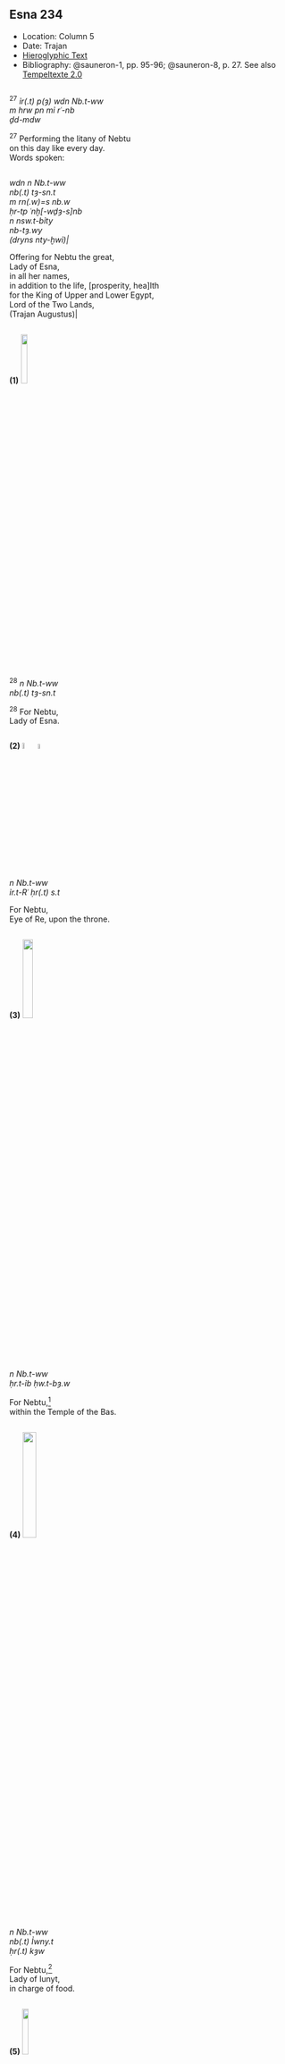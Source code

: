 ## Esna 234 {-}  
  
<style>  
  
  .col2 {  
    columns: 2 320px;         /* number of columns and width in pixels*/  
    -webkit-columns: 2 320px; /* chrome, safari */  
    -moz-columns: 2 320px;    /* firefox */  
    -webkit-column-break-inside: avoid;  
    -page-break-inside: avoid;  
    -break-inside: avoid;  
  }  
  
</style>  

- Location: Column 5
- Date: Trajan
- [Hieroglyphic Text](https://www.ifao.egnet.net/uploads/publications/enligne/Temples-Esna003.pdf#page=141){target="_blank"}  
- Bibliography: @sauneron-1, pp. 95-96; @sauneron-8, p. 27. See also [Tempeltexte 2.0](http://www.tempeltexte.uni-tuebingen.de/portal/#/text-detail/1004){target="_blank"} 


<div class="col2">  

^27^ *ỉr(.t) p(ȝ) wdn Nb.t-ww   *  
*m hrw pn mỉ rʿ-nb  *  
*ḏd-mdw  *  
  
^27^ Performing the litany of Nebtu  
on this day like every day.  
Words spoken:  

</div>

<div class="col2">

*wdn n Nb.t-ww  *  
*nb(.t) tȝ-sn.t  *  
*m rn(.w)=s nb.w*  
*ḥr-tp ʿnḫ[-wḏȝ-s]nb  *  
*n nsw.t-bỉty  *  
*nb-tȝ.wy*  
*(dryns nty-ḫwỉ)|  *  
  
Offering for Nebtu the great,  
Lady of Esna,  
in all her names,  
in addition to the life, [prosperity, hea]lth    
for the King of Upper and Lower Egypt,  
Lord of the Two Lands,  
(Trajan Augustus)|  

</div>

**(1)** ![](./images/234_28_1.png){width=15%}  

<div class="col2">  

^28^ *n Nb.t-ww    *  
*nb(.t) tȝ-sn.t   * 
  
^28^ For Nebtu,  
Lady of Esna.  

</div>

**(2)** ![](./images/234_28_2a.png){width=5.5%}![](./images/234_28_2b.png){width=5%}   

<div class="col2">  

*n Nb.t-ww    *  
*ỉr.t-Rʿ ḥr(.t) s.t  *  
  
For Nebtu,  
Eye of Re, upon the throne.

</div>
 
**(3)**
![](./images/234_28_3.png){width=19%}

<div class="col2">  

*n Nb.t-ww  *  
*ḥr.t-ỉb ḥw.t-bȝ.w  *  
  
For Nebtu,[^fn-234-3]  
within the Temple of the Bas.

</div>

[^fn-234-3]: **n < nfr; b < bȝ.w; ww*, "field".

**(4)**
![](./images/234_28_4.png){width=22%} 

<div class="col2">  

*n Nb.t-ww   *  
*nb(.t) Ỉwny.t  *  
*ḥr(.t) kȝw  *  
   
For Nebtu,[^fn-234-4]  
Lady of Iunyt,  
in charge of food.

</div>

[^fn-234-4]: *nb; w < wỉȝ*, "bark"; *w* < ?. @sauneron-8, pp. 86, 169, suggested this might be the feminine ending *t* (< *ṯȝw*); @kurth-1, p. 360, n. 60, proposed it could write *w*, derived from the literary verb *wfȝ*, "to sigh; huff." Alternatively, this could simply be a meronymic substitution (sail of a boat, replaces a boat, *w < wỉȝ*). Even simpler, it might just be an epigraphic error for the similarly shaped *wȝ.t* sign.  

**(5)** 
![](./images/234_28_5.png){width=14.5%}  

<div class="col2">

*n Nb.t-ww  *  
*nb(.t) ḥw.t-ỉt  *  
*ḥnw.t nfr.w(t)    *  
  
For Nebtu,[^fn-234-5]  
Lady of the Temple of the Father,  
Mistress of Beautiful women.

</div>

[^fn-234-5]: *n or nb < nfr; b < bȝ.t*. "bushes", or *w < wȝḏ*, "papyrus", or *w < ww*, "field"; *w < wȝḥ *. @sauneron-8, p. 156, seems to imply most examples of the middle sign represent *b* in Nebtu; but on pp. 85-86, 91, he noted multiple examples where it appears to write *w*.

**(6)** ![](./images/234_28_6.png){width=11%}  

<div class="col2">

*n Nb.t-ww   *  
*nb.t ḥw.t-Mw.t  *  
*wr ỉdb.(w)  *  
   
*mȝȝ r pȝ wḫȝ n rsy-ỉȝbty  *  
  
  
For Nebtu,  
Lady of the Temple of the Mother,[^fn-234-6a]  
great of cultivated fields.   
  
(Look to the column to the south-east).  
*Hymn continues in [Esna 241] *

</div>

[^fn-234-6a]: In the continuation of this verse ([Esna 241], 1, 6bis), Nebtu is said to be "Lady of the Temple of Neith", unless the ideogram of Neith there should actually be read *mw.t*, "mother."